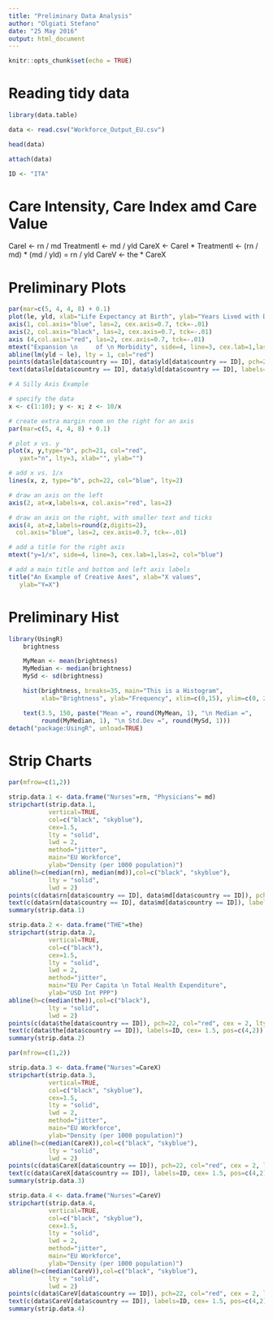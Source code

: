 ```yaml
---
title: "Preliminary Data Analysis"
author: "Olgiati Stefano"
date: "25 May 2016"
output: html_document
---
```


```r
knitr::opts_chunk$set(echo = TRUE)
```


# Reading tidy data

```r
library(data.table)

data <- read.csv("Workforce_Output_EU.csv")

head(data)

attach(data)
```


```r
ID <- "ITA"

```

# Care Intensity, Care Index amd Care Value

CareI <- rn / md
TreatmentI <- md / yld
CareX <- CareI * TreatmentI <- (rn / md) * (md / yld) = rn / yld
CareV <- the * CareX

# Preliminary Plots

```r
par(mar=c(5, 4, 4, 8) + 0.1)
plot(le, yld, xlab="Life Expectancy at Birth", ylab="Years Lived with Disease", col="blue", pch = 16, cex = 1.3, lty = "solid", lwd = 2, xlim=c(72,85), ylim=c(9, 13), axes=FALSE, frame.plot=FALSE)
axis(1, col.axis="blue", las=2, cex.axis=0.7, tck=-.01)
axis(2, col.axis="black", las=2, cex.axis=0.7, tck=-.01)
axis (4,col.axis="red", las=2, cex.axis=0.7, tck=-.01)
mtext("Expansion \n     of \n Morbidity", side=4, line=3, cex.lab=1,las=2, col="red")
abline(lm(yld ~ le), lty = 1, col="red")
points(data$le[data$country == ID], data$yld[data$country == ID], pch=22, col="red", cex = 2, lty = "solid", lwd = 2)
text(data$le[data$country == ID], data$yld[data$country == ID], labels=ID, cex= 1, pos=3)

```



```r
# A Silly Axis Example

# specify the data 
x <- c(1:10); y <- x; z <- 10/x

# create extra margin room on the right for an axis 
par(mar=c(5, 4, 4, 8) + 0.1)

# plot x vs. y 
plot(x, y,type="b", pch=21, col="red", 
   yaxt="n", lty=3, xlab="", ylab="")

# add x vs. 1/x 
lines(x, z, type="b", pch=22, col="blue", lty=2)

# draw an axis on the left 
axis(2, at=x,labels=x, col.axis="red", las=2)

# draw an axis on the right, with smaller text and ticks 
axis(4, at=z,labels=round(z,digits=2),
  col.axis="blue", las=2, cex.axis=0.7, tck=-.01)

# add a title for the right axis 
mtext("y=1/x", side=4, line=3, cex.lab=1,las=2, col="blue")

# add a main title and bottom and left axis labels 
title("An Example of Creative Axes", xlab="X values",
   ylab="Y=X")

```

# Preliminary Hist

```r
library(UsingR)
    brightness

    MyMean <- mean(brightness)
    MyMedian <- median(brightness)
    MySd <- sd(brightness)

    hist(brightness, breaks=35, main="This is a Histogram", 
         xlab="Brightness", ylab="Frequency", xlim=c(0,15), ylim=c(0, 200))

    text(3.5, 150, paste("Mean =", round(MyMean, 1), "\n Median =", 
         round(MyMedian, 1), "\n Std.Dev =", round(MySd, 1)))
detach("package:UsingR", unload=TRUE)
```


# Strip Charts
```r
par(mfrow=c(1,2))

strip.data.1 <- data.frame("Nurses"=rn, "Physicians"= md)
stripchart(strip.data.1, 
           vertical=TRUE,
           col=c("black", "skyblue"),
           cex=1.5,
           lty = "solid", 
           lwd = 2,
           method="jitter", 
           main="EU Workforce",
           ylab="Density (per 1000 population)")
abline(h=c(median(rn), median(md)),col=c("black", "skyblue"),
           lty = "solid", 
           lwd = 2) 
points(c(data$rn[data$country == ID], data$md[data$country == ID]), pch=22, col="red", cex = 2, lty = "solid", lwd = 2)
text(c(data$rn[data$country == ID], data$md[data$country == ID]), labels=ID, cex= 1.5, pos=c(4,2))
summary(strip.data.1)

strip.data.2 <- data.frame("THE"=the)
stripchart(strip.data.2, 
           vertical=TRUE,
           col=c("black"),
           cex=1.5,
           lty = "solid", 
           lwd = 2,
           method="jitter", 
           main="EU Per Capita \n Total Health Expenditure",
           ylab="USD Int PPP")
abline(h=c(median(the)),col=c("black"),
           lty = "solid", 
           lwd = 2)
points(c(data$the[data$country == ID]), pch=22, col="red", cex = 2, lty = "solid", lwd = 2)
text(c(data$the[data$country == ID]), labels=ID, cex= 1.5, pos=c(4,2))
summary(strip.data.2)

par(mfrow=c(1,2))

strip.data.3 <- data.frame("Nurses"=CareX)
stripchart(strip.data.3, 
           vertical=TRUE,
           col=c("black", "skyblue"),
           cex=1.5,
           lty = "solid", 
           lwd = 2,
           method="jitter", 
           main="EU Workforce",
           ylab="Density (per 1000 population)")
abline(h=c(median(CareX)),col=c("black", "skyblue"),
           lty = "solid", 
           lwd = 2) 
points(c(data$CareX[data$country == ID]), pch=22, col="red", cex = 2, lty = "solid", lwd = 2)
text(c(data$CareX[data$country == ID]), labels=ID, cex= 1.5, pos=c(4,2))
summary(strip.data.3)

strip.data.4 <- data.frame("Nurses"=CareV)
stripchart(strip.data.4, 
           vertical=TRUE,
           col=c("black", "skyblue"),
           cex=1.5,
           lty = "solid", 
           lwd = 2,
           method="jitter", 
           main="EU Workforce",
           ylab="Density (per 1000 population)")
abline(h=c(median(CareV)),col=c("black", "skyblue"),
           lty = "solid", 
           lwd = 2) 
points(c(data$CareV[data$country == ID]), pch=22, col="red", cex = 2, lty = "solid", lwd = 2)
text(c(data$CareV[data$country == ID]), labels=ID, cex= 1.5, pos=c(4,2))
summary(strip.data.4)

```

